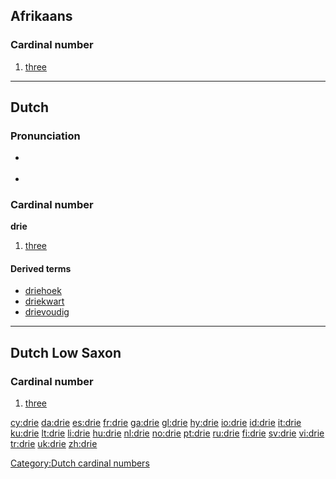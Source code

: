 ==Afrikaans==

===Cardinal number===
{{infl|af|cardinal number}}

# [[three]]

----

==Dutch==

===Pronunciation===
* {{a|BE}} {{IPA|/dri/|lang=nl}}
*: {{audio|Nl-drie (Belgium).ogg|audio (Belgium)}}
* {{a|NL}} {{IPA|/dʀi/|lang=nl}}
*: {{audio|Nl-drie.ogg|audio (Netherlands)}}

===Cardinal number===
{{cardinalbox|nl|2|3|4|twee|vier|ord=derde}}
'''drie'''

# [[three]]

====Derived terms====
* [[driehoek]]
* [[driekwart]]
* [[drievoudig]]

[[Category:Dutch cardinal numbers]]

----

==Dutch Low Saxon==

===Cardinal number===
{{infl|nds-nl|cardinal number}}

# [[three]]

[[cy:drie]]
[[da:drie]]
[[es:drie]]
[[fr:drie]]
[[ga:drie]]
[[gl:drie]]
[[hy:drie]]
[[io:drie]]
[[id:drie]]
[[it:drie]]
[[ku:drie]]
[[lt:drie]]
[[li:drie]]
[[hu:drie]]
[[nl:drie]]
[[no:drie]]
[[pt:drie]]
[[ru:drie]]
[[fi:drie]]
[[sv:drie]]
[[vi:drie]]
[[tr:drie]]
[[uk:drie]]
[[zh:drie]]